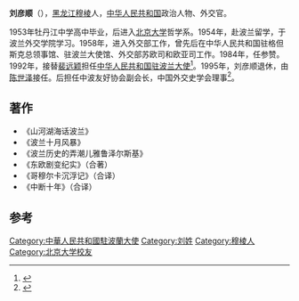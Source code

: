 '''刘彦顺'''（{{bd|1933年|12月||catIdx=}}），[[黑龙江|黑龙江]][[穆棱|穆棱]]人，[[中华人民共和国|中华人民共和国]]政治人物、外交官。

1953年牡丹江中学高中毕业，后进入[[北京大学|北京大学]]哲学系。1954年，赴波兰留学，于波兰外交学院学习。1958年，进入外交部工作，曾先后在中华人民共和国驻格但斯克总领事馆、驻波兰大使馆、外交部苏欧司和欧亚司工作。1984年，任参赞。
1992年，接替[[裴远颖|裴远颖]]担任[[中国驻波兰大使列表|中华人民共和国驻波兰大使]]<ref>{{cite web|author=中华人民共和国外交部|title=中国驻波兰共和国历任大使|url=http://www.mfa.gov.cn/chn/pds/ziliao/wjrw/2167/2172/t9225.htm|publisher=中华人民共和国外交部|accessdate=2012-03-03|archive-date=2012-08-04|archive-url=https://archive.is/20120804210637/http://www.mfa.gov.cn/chn/pds/ziliao/wjrw/2167/2172/t9225.htm|dead-url=no}}</ref>。1995年，刘彦顺退休，由[[陈世泽|陈世泽]]接任。后担任中波友好协会副会长，中国外交史学会理事<ref>{{cite book |author1=刘彦顺 |title=波兰历史的弄潮儿-雅鲁泽尔斯基 |date=2016-7 |publisher=世界知识出版社 |location=中国北京 |isbn=9787501252299}}</ref>。

==著作==
*《山河湖海话波兰》
*《波兰十月风暴》
*《波兰历史的弄潮儿雅鲁泽尔斯基》
*《东欧剧变纪实》（合著）
*《哥穆尔卡沉浮记》（合译）
*《中断十年》（合译）

== 参考 ==
{{reflist}}
{{start box}}
{{s-dip}}
{{succession box|[[裴远颖|裴远颖]]|[[陈世泽|陈世泽]]|[[中国驻波兰大使列表|中华人民共和国驻波兰大使]]|1992年4月-1995年10月}}
{{end box}}
{{中国政治人物小作品}}

[[Category:中華人民共和國駐波蘭大使|Category:中華人民共和國駐波蘭大使]]
[[Category:刘姓|Category:刘姓]]
[[Category:穆棱人|Category:穆棱人]]
[[Category:北京大学校友|Category:北京大学校友]]